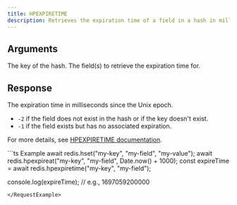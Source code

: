```yaml
---
title: HPEXPIRETIME
description: Retrieves the expiration time of a field in a hash in milliseconds.
---
```


## Arguments

<ParamField body="key" type="string" required>
  The key of the hash.
</ParamField>

<ParamField body="fields" type="string | number | (string | number)[]" required>
  The field(s) to retrieve the expiration time for.
</ParamField>

## Response

<ResponseField type="integer" required>
  The expiration time in milliseconds since the Unix epoch.

  - `-2` if the field does not exist in the hash or if the key doesn't exist.
  - `-1` if the field exists but has no associated expiration.

  For more details, see [HPEXPIRETIME documentation](https://redis.io/commands/hpexpiretime).
</ResponseField>

<RequestExample>
```ts Example
await redis.hset("my-key", "my-field", "my-value");
await redis.hpexpireat("my-key", "my-field", Date.now() + 1000);
const expireTime = await redis.hpexpiretime("my-key", "my-field");

console.log(expireTime); // e.g., 1697059200000
```
</RequestExample>
